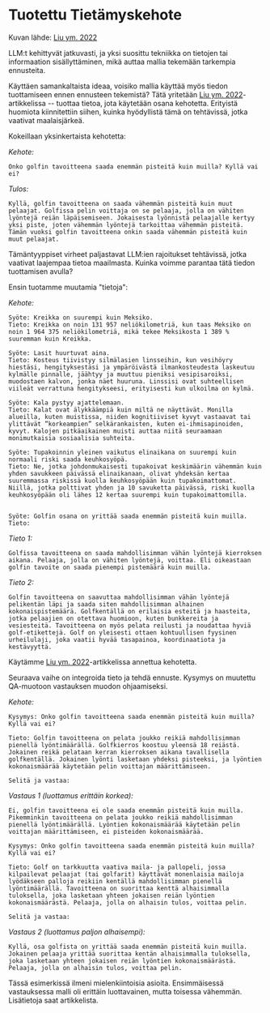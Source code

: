 # Tuotettu Tietämyskehote


<Screenshot src={GENKNOW} alt="GENKNOW" />

Kuvan lähde: [Liu ym. 2022](https://arxiv.org/pdf/2110.08387.pdf)

LLM:t kehittyvät jatkuvasti, ja yksi suosittu tekniikka on tietojen tai informaation sisällyttäminen, mikä auttaa mallia tekemään tarkempia ennusteita.

Käyttäen samankaltaista ideaa, voisiko mallia käyttää myös tiedon tuottamiseen ennen ennusteen tekemistä? Tätä yritetään [Liu ym. 2022](https://arxiv.org/pdf/2110.08387.pdf)-artikkelissa -- tuottaa tietoa, jota käytetään osana kehotetta. Erityistä huomiota kiinnitettiin siihen, kuinka hyödyllistä tämä on tehtävissä, jotka vaativat maalaisjärkeä.

Kokeillaan yksinkertaista kehotetta:

*Kehote:*
```
Onko golfin tavoitteena saada enemmän pisteitä kuin muilla? Kyllä vai ei?
```

*Tulos:*
```
Kyllä, golfin tavoitteena on saada vähemmän pisteitä kuin muut pelaajat. Golfissa pelin voittaja on se pelaaja, jolla on vähiten lyöntejä reiän läpäisemiseen. Jokaisesta lyönnistä pelaajalle kertyy yksi piste, joten vähemmän lyöntejä tarkoittaa vähemmän pisteitä. Tämän vuoksi golfin tavoitteena onkin saada vähemmän pisteitä kuin muut pelaajat.
```

Tämäntyyppiset virheet paljastavat LLM:ien rajoitukset tehtävissä, jotka vaativat laajempaa tietoa maailmasta. Kuinka voimme parantaa tätä tiedon tuottamisen avulla?

Ensin tuotamme muutamia "tietoja":

*Kehote:*
```
Syöte: Kreikka on suurempi kuin Meksiko.
Tieto: Kreikka on noin 131 957 neliökilometriä, kun taas Meksiko on noin 1 964 375 neliökilometriä, mikä tekee Meksikosta 1 389 % suuremman kuin Kreikka.

Syöte: Lasit huurtuvat aina.
Tieto: Kosteus tiivistyy silmälasien linsseihin, kun vesihöyry hiestäsi, hengityksestäsi ja ympäröivästä ilmankosteudesta laskeutuu kylmälle pinnalle, jäähtyy ja muuttuu pieniksi vesipisaroiksi, muodostaen kalvon, jonka näet huuruna. Linssisi ovat suhteellisen viileät verrattuna hengitykseesi, erityisesti kun ulkoilma on kylmä.

Syöte: Kala pystyy ajattelemaan.
Tieto: Kalat ovat älykkäämpiä kuin miltä ne näyttävät. Monilla alueilla, kuten muistissa, niiden kognitiiviset kyvyt vastaavat tai ylittävät ”korkeampien” selkärankaisten, kuten ei-ihmisapinoiden, kyvyt. Kalojen pitkäaikainen muisti auttaa niitä seuraamaan monimutkaisia sosiaalisia suhteita.

Syöte: Tupakoinnin yleinen vaikutus elinaikana on suurempi kuin normaali riski saada keuhkosyöpä.
Tieto: Ne, jotka johdonmukaisesti tupakoivat keskimäärin vähemmän kuin yhden savukkeen päivässä elinaikanaan, olivat yhdeksän kertaa suuremmassa riskissä kuolla keuhkosyöpään kuin tupakoimattomat. Niillä, jotka polttivat yhden ja 10 savuketta päivässä, riski kuolla keuhkosyöpään oli lähes 12 kertaa suurempi kuin tupakoimattomilla.


Syöte: Golfin osana on yrittää saada enemmän pisteitä kuin muilla.
Tieto:
```

*Tieto 1:*
```
Golfissa tavoitteena on saada mahdollisimman vähän lyöntejä kierroksen aikana. Pelaaja, jolla on vähiten lyöntejä, voittaa. Eli oikeastaan golfin tavoite on saada pienempi pistemäärä kuin muilla.
```

*Tieto 2:*
```
Golfin tavoitteena on saavuttaa mahdollisimman vähän lyöntejä pelikentän läpi ja saada siten mahdollisimman alhainen kokonaispistemäärä. Golfkentällä on erilaisia esteitä ja haasteita, jotka pelaajien on otettava huomioon, kuten bunkkereita ja vesiesteitä. Tavoitteena on myös pelata reilusti ja noudattaa hyviä golf-etikettejä. Golf on yleisesti ottaen kohtuullisen fyysinen urheilulaji, joka vaatii hyvää tasapainoa, koordinaatiota ja kestävyyttä.
```

Käytämme [Liu ym. 2022](https://arxiv.org/pdf/2110.08387.pdf)-artikkelissa annettua kehotetta.

Seuraava vaihe on integroida tieto ja tehdä ennuste. Kysymys on muutettu QA-muotoon vastauksen muodon ohjaamiseksi.

*Kehote:*
```
Kysymys: Onko golfin tavoitteena saada enemmän pisteitä kuin muilla? Kyllä vai ei?

Tieto: Golfin tavoitteena on pelata joukko reikiä mahdollisimman pienellä lyöntimäärällä. Golfkierros koostuu yleensä 18 reiästä. Jokainen reikä pelataan kerran kierroksen aikana tavallisella golfkentällä. Jokainen lyönti lasketaan yhdeksi pisteeksi, ja lyöntien kokonaismäärää käytetään pelin voittajan määrittämiseen.

Selitä ja vastaa:
```

*Vastaus 1 (luottamus erittäin korkea):*
```
Ei, golfin tavoitteena ei ole saada enemmän pisteitä kuin muilla. Pikemminkin tavoitteena on pelata joukko reikiä mahdollisimman pienellä lyöntimäärällä. Lyöntien kokonaismäärää käytetään pelin voittajan määrittämiseen, ei pisteiden kokonaismäärää.
```

```
Kysymys: Onko golfin tavoitteena saada enemmän pisteitä kuin muilla? Kyllä vai ei?

Tieto: Golf on tarkkuutta vaativa maila- ja pallopeli, jossa kilpailevat pelaajat (tai golfarit) käyttävät monenlaisia mailoja lyödäkseen palloja reikiin kentällä mahdollisimman pienellä lyöntimäärällä. Tavoitteena on suorittaa kenttä alhaisimmalla tuloksella, joka lasketaan yhteen jokaisen reiän lyöntien kokonaismäärästä. Pelaaja, jolla on alhaisin tulos, voittaa pelin.

Selitä ja vastaa:
```

*Vastaus 2 (luottamus paljon alhaisempi):*
```
Kyllä, osa golfista on yrittää saada enemmän pisteitä kuin muilla. Jokainen pelaaja yrittää suorittaa kentän alhaisimmalla tuloksella, joka lasketaan yhteen jokaisen reiän lyöntien kokonaismäärästä. Pelaaja, jolla on alhaisin tulos, voittaa pelin.
```

Tässä esimerkissä ilmeni mielenkiintoisia asioita. Ensimmäisessä vastauksessa malli oli erittäin luottavainen, mutta toisessa vähemmän. Lisätietoja saat artikkelista.